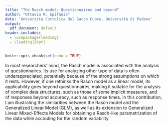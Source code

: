 ```yaml
---
title: "The Rasch model: Questionnaires and beyond"
author: "Ottavia M. Epifania"
date: 'Università Cattolica del Sacro Cuore, Università di Padova'
output:
  pdf_document: default
header-includes:
  - \usepackage{leading}
  - \leading{20pt}
---
```


```r
knitr::opts_chunk$set(echo = TRUE)
```

In most researchers' mind, the Rasch model is associated with the analysis of questionnaires. Its use for analyzing other type of data is often underappreciated, potentially because of the strong assumptions on which it rests. However, if one rethinks the Rasch model as a linear model, its applicability goes beyond questionnaires, making it suitable for the analysis of complex data structures, such as those of some implicit measures, and of responses beyond accuracy, such as response times. In this contribution, I am illustrating the similarities between the Rasch model and the Generalized Linear Model (GLM), as well as its extension to Generalized Linear Mixed-Effects Models for obtaining a Rasch-like parametrization of the data while accouting for the random variability.